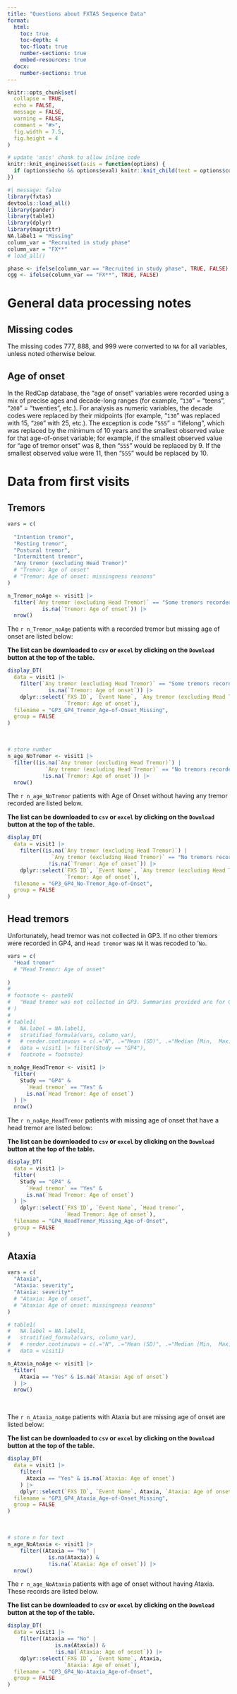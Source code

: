 ```yaml
---
title: "Questions about FXTAS Sequence Data"
format:
  html:
    toc: true
    toc-depth: 4
    toc-float: true
    number-sections: true
    embed-resources: true
  docx:
    number-sections: true
---
```

  
```r

knitr::opts_chunk$set(
  collapse = TRUE,
  echo = FALSE,
  message = FALSE,
  warning = FALSE,
  comment = "#>",
  fig.width = 7.5,
  fig.height = 4
)

# update 'asis' chunk to allow inline code
knitr::knit_engines$set(asis = function(options) {
  if (options$echo && options$eval) knitr::knit_child(text = options$code)
})
```

```r
#| message: false
library(fxtas)
devtools::load_all()
library(pander)
library(table1)
library(dplyr)
library(magrittr)
NA.label1 = "Missing"
column_var = "Recruited in study phase"
column_var = "FX**"
# load_all()

phase <- ifelse(column_var == "Recruited in study phase", TRUE, FALSE)
cgg <- ifelse(column_var == "FX**", TRUE, FALSE)
```

# General data processing notes

## Missing codes

The missing codes 777, 888, and 999 were converted to `NA` for all variables, unless noted otherwise below.

## Age of onset

In the RedCap database, the "age of onset" variables were recorded using a mix of precise ages and decade-long ranges (for example, "`130`" = "teens", "`200`" = "twenties", etc.). For analysis as numeric variables, the decade codes were replaced by their midpoints (for example, "`130`" was replaced with 15, "`200`" with 25, etc.). The exception is code "`555`" = "lifelong", which was replaced by the minimum of 10 years and the smallest observed value for that age-of-onset variable; for example, if the smallest observed value for "age of tremor onset" was 8, then "`555`" would be replaced by 9. If the smallest observed value were 11, then "`555`" would be replaced by 10.

# Data from first visits

## Tremors


```r
vars = c(
  
  "Intention tremor",
  "Resting tremor",
  "Postural tremor",
  "Intermittent tremor",
  "Any tremor (excluding Head Tremor)"
  # "Tremor: Age of onset"
  # "Tremor: Age of onset: missingness reasons"
)
```

```r
n_Tremor_noAge <- visit1 |>
  filter(`Any tremor (excluding Head Tremor)` == "Some tremors recorded" &
           is.na(`Tremor: Age of onset`)) |>
  nrow()
```

The `r n_Tremor_noAge` patients with a recorded tremor but missing age of onset are listed below:
  
:::{.callout-note}
<b>The list can be downloaded to `csv` or `excel` by clicking on the `Download` button at the top of the table.</b>
:::
  
```r
display_DT(
  data = visit1 |>
    filter(`Any tremor (excluding Head Tremor)` == "Some tremors recorded" &
             is.na(`Tremor: Age of onset`)) |>
    dplyr::select(`FXS ID`, `Event Name`, `Any tremor (excluding Head Tremor)`,
                  `Tremor: Age of onset`),
  filename = "GP3_GP4_Tremor_Age-of-Onset_Missing",
  group = FALSE
)
```

<br>

```r
# store number
n_age_NoTremor <- visit1 |> 
  filter((is.na(`Any tremor (excluding Head Tremor)`) | 
            `Any tremor (excluding Head Tremor)` == "No tremors recorded") & 
           !is.na(`Tremor: Age of onset`)) |> 
  nrow()
```  
    
  The `r n_age_NoTremor` patients with Age of Onset without having any tremor recorded are listed below.

:::{.callout-note}
<b>The list can be downloaded to `csv` or `excel` by clicking on the `Download` button at the top of the table.</b>
:::
  
```r
display_DT(
  data = visit1 |> 
    filter((is.na(`Any tremor (excluding Head Tremor)`) | 
              `Any tremor (excluding Head Tremor)` == "No tremors recorded") &
             !is.na(`Tremor: Age of onset`)) |> 
    dplyr::select(`FXS ID`, `Event Name`, `Any tremor (excluding Head Tremor)`, 
                  `Tremor: Age of onset`),
  filename = "GP3_GP4_No-Tremor_Age-of-Onset",
  group = FALSE
)
```

## Head tremors

Unfortunately, head tremor was not collected in GP3. If no other tremors were recorded in GP4, and `Head tremor` was `NA` it was recoded to '`No`.

```r
vars = c(
  "Head tremor"
  # "Head Tremor: Age of onset"
  
)
# 
# footnote <- paste0(
#   "Head tremor was not collected in GP3. Summaries provided are for GP4 only."
# )
# 
# table1(
#   NA.label = NA.label1,
#   stratified_formula(vars, column_var),
#   # render.continuous = c(.="N", .="Mean (SD)", .="Median [Min,  Max]"),
#   data = visit1 |> filter(Study == "GP4"),
#   footnote = footnote)

```

```r
n_noAge_HeadTremor <- visit1 |> 
  filter(
    Study == "GP4" & 
      `Head tremor` == "Yes" & 
      is.na(`Head Tremor: Age of onset`)
  ) |>
  nrow()
```

The `r n_noAge_HeadTremor` patients with missing age of onset that have a head tremor are listed below:

:::{.callout-note}
<b>The list can be downloaded to `csv` or `excel` by clicking on the `Download` button at the top of the table.</b>
:::

```r
display_DT(
  data = visit1 |> 
  filter(
    Study == "GP4" & 
      `Head tremor` == "Yes" & 
      is.na(`Head Tremor: Age of onset`)
  ) |>
    dplyr::select(`FXS ID`, `Event Name`, `Head tremor`, 
                  `Head Tremor: Age of onset`),
  filename = "GP4_HeadTremor_Missing_Age-of-Onset",
  group = FALSE
)
```


## Ataxia


```r

vars = c(
  "Ataxia",
  "Ataxia: severity",
  "Ataxia: severity*"
  # "Ataxia: Age of onset",
  # "Ataxia: Age of onset: missingness reasons"
)

# table1(
#   NA.label = NA.label1,
#   stratified_formula(vars, column_var),
#   # render.continuous = c(.="N", .="Mean (SD)", .="Median [Min,  Max]"),
#   data = visit1)

```

```r
n_Ataxia_noAge <- visit1 |>
  filter(
    Ataxia == "Yes" & is.na(`Ataxia: Age of onset`)
  ) |>
  nrow()
```

<br>

The `r n_Ataxia_noAge` patients with Ataxia but are missing age of onset are listed below:  

:::{.callout-note}
<b>The list can be downloaded to `csv` or `excel` by clicking on the `Download` button at the top of the table.</b>
:::

```r
display_DT(
  data = visit1 |>
    filter(
      Ataxia == "Yes" & is.na(`Ataxia: Age of onset`)
    ) |>
    dplyr::select(`FXS ID`, `Event Name`, Ataxia, `Ataxia: Age of onset`),
  filename = "GP3_GP4_Ataxia_Age-of-Onset_Missing",
  group = FALSE
)
```

<br>

```r
# store n for text
n_age_NoAtaxia <- visit1 |> 
    filter((Ataxia == "No" |
             is.na(Ataxia)) & 
             !is.na(`Ataxia: Age of onset`)) |>
  nrow()
```

The `r n_age_NoAtaxia` patients with age of onset without having Ataxia. These records are listed below.  

:::{.callout-note}
<b>The list can be downloaded to `csv` or `excel` by clicking on the `Download` button at the top of the table.</b>
:::

```r
display_DT(
  data = visit1 |> 
    filter((Ataxia == "No" |
               is.na(Ataxia)) & 
               !is.na(`Ataxia: Age of onset`)) |> 
    dplyr::select(`FXS ID`, `Event Name`, Ataxia, 
                  `Ataxia: Age of onset`),
  filename = "GP3_GP4_No-Ataxia_Age-of-Onset",
  group = FALSE
)
```

